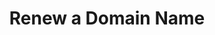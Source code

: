 ---
title: "Renew a Domain Name"
openapi: "POST /api/v2/domains/{domain}/renewals"
sidebarTitle: "Renew a Domain Name"
description: This endpoint provides a command to renew a domain name.

        By calling this endpoint, users can renew their domain name and extend its registration period.
---